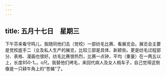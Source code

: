 ```yaml
---
---
---
```

title: 五月十七日　星期三
---




下午芬来看守鸣儿，我随同他们去（党校）一部纺毛比赛、看展览会。展览会主要是党校底手二〔业及私人生产的展览，比较三部是具体、新颖些。更是纺毛过程部分、表格、漫画也很好。纺毛比赛很热烈，比赛一点钟，平均（重量）在一两五以上，长度850-1。。o尺。我替他们烤毛，来回代病人及女人梢车子，自己觉得这倒像是一只耕牛角上的“苍蝇”了。